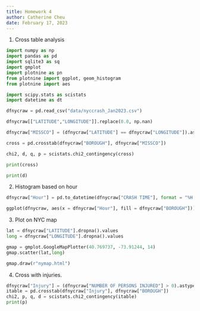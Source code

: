 ```yaml
---
title: Homework 4
author: Catherine Cheu
date: February 17, 2023
---
```


1. Cross table analysis

```python
import numpy as np
import pandas as pd
import sqlite3 as sq
import gmplot
import plotnine as pn
from plotnine import ggplot, geom_histogram
from plotnine import aes

import scipy.stats as scistats
import datetime as dt

dfnycraw = pd.read_csv("data/nyccrash_Jan2023.csv")

dfnycraw[["LATITUDE","LONGITUDE"]].replace(0.0, np.nan)

dfnycraw["MISSCO"] = (dfnycraw["LATITUDE"] == dfnycraw["LONGITUDE"]).astype(int)

cross = pd.crosstab(dfnycraw["BOROUGH"], dfnycraw["MISSCO"])

chi2, d, q, p = scistats.chi2_contingency(cross)

print(cross)

print(d)
```

2. Histogram based on hour

```python
dfnycraw["Hour"] = pd.to_datetime(dfnycraw["CRASH TIME"], format = "%H:%M").dt.hour

ggplot(dfnycraw, aes(x = dfnycraw["Hour"], fill = dfnycraw["BOROUGH"])) + geom_histogram(binwidth = 1)
```

3. Plot on NYC map

```python
lat = dfnycraw["LATITUDE"].dropna().values
long = dfnycraw["LONGITUDE"].dropna().values

gmap = gmplot.GoogleMapPlotter(40.769737, -73.91244, 14)
gmap.scatter(lat,long)

gmap.draw(r"nymap.html")
```

4. Cross with injuries.

```python
dfnycraw["Injury"] = (dfnycraw["NUMBER OF PERSONS INJURED"] > 0).astype(int)
itable = pd.crosstab(dfnycraw["Injury"], dfnycraw["BOROUGH"])
chi2, p, q, d = scistats.chi2_contingency(itable)
print(p)
```